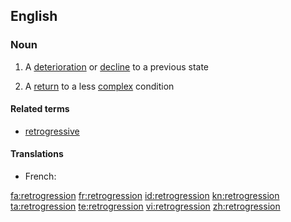{{also|rétrogression}}
==English==
===Noun===
{{en-noun}}
# A [[deterioration]] or [[decline]] to a previous state
#{{biology}} A [[return]] to a less [[complex]] condition
====Related terms====
*[[retrogressive]]

====Translations====
{{trans-top|decline}}
* French: {{t+|fr|rétrogression|f}}
{{trans-mid}}
{{trans-bottom}}

[[fa:retrogression]]
[[fr:retrogression]]
[[id:retrogression]]
[[kn:retrogression]]
[[ta:retrogression]]
[[te:retrogression]]
[[vi:retrogression]]
[[zh:retrogression]]